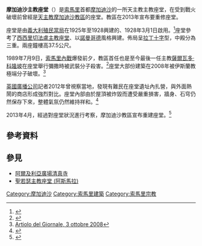 {{Infobox religious building
| building_name=摩加迪沙主教座堂
| image=Mogadischu Cathedral.jpg
| image_size=300px
| caption=
| location=[[索馬里|索馬里]][[摩加迪沙|摩加迪沙]]
| geo={{coord|2.035736|45.341614|type:landmark|format=dms|display=inline,title}}
| religious_affiliation=[[羅馬天主教|羅馬天主教]]
| district=
| consecration_year=1928
| status=[[主教座堂|主教座堂]]
| leadership=
| website=
| architect=
| architecture_style=[[諾曼式建築|諾曼]][[哥德復興式建築|哥德]]
| groundbreaking =
| year_completed=1928
| specifications=
| capacity=
}}

'''摩加迪沙主教座堂'''（{{lang-it|Cattedrale di Mogadiscio}}）是[[索馬里|索馬里]]首都[[摩加迪沙|摩加迪沙]]的一所天主教主教座堂，在受到戰火破壞前曾經是[[天主教摩加迪沙教區|天主教摩加迪沙教區]]的座堂。教區在2013年宣布要重修座堂。

座堂是由[[義大利|義大利]][[義屬索馬利蘭|殖民當局]]在1925年至1928興建的、1928年3月1日啟用。<ref name="sszedr">{{cite web |url=http://books.google.com/books?ei=8LVAU9nDEYqmsASVs4HQAQ&id=ulXZAAAAMAAJ |title=Consolata Missionaries in the World (1901-2001) |author=Giovanni Tebaldi |page=127 |date= |accessdate=2014-04-06 |archive-date=2020-08-06 |archive-url=https://web.archive.org/web/20200806210920/https://books.google.com/books?ei=8LVAU9nDEYqmsASVs4HQAQ&id=ulXZAAAAMAAJ |dead-url=no }}</ref>座堂參考了[[西西里|西西里]][[切法盧主教座堂|切法盧主教座堂]]、以[[諾曼式建築|諾曼]][[哥德復興式建築|哥德]]風格興建。佈局呈[[拉丁十字|拉丁十字]]型，中殿分為三重。兩座鐘樓高37.5公尺。

1989年7月9日，[[索馬里內戰|索馬里內戰]]爆發前夕，教區首任也是至今最後一任主教[[薩爾瓦多‧科隆坡|薩爾瓦多‧科隆坡]]在座堂舉行彌撒時被武裝分子殺害。<ref>{{Cite web |url=http://www.atma-o-jibon.org/italiano4/rit_albanese61.htm |title=La fede negata, aricolo dell'"Avvenire" |access-date=2016-04-23 |archive-date=2021-03-07 |archive-url=https://web.archive.org/web/20210307154704/http://www.atma-o-jibon.org/italiano4/rit_albanese61.htm |dead-url=no }}</ref>座堂大部份建築在2008年被伊斯蘭教極端分子破壞。<ref>[http://www.ilgiornale.it/a.pic1?ID=295172 Artiolo del Giornale, 3 ottobre 2008]</ref>

[[英國廣播公司|英國廣播公司]]記者2012年曾視察當地，發現有難民在座堂遺址內扎營，與外面熱鬧的商店形成強烈對比。座堂內部由於屋頂被炸毀而遭受嚴重損害，牆身、石穹仍然保存下來，整體氣氛仍然維持祥和。<ref name="Bsgogabb">{{Cite web |url=http://www.bbc.co.uk/news/magazine-19110975 |title=Somalia's Graveyard of Grand and Beautiful Buildings |access-date=2016-04-23 |archive-date=2021-03-07 |archive-url=https://web.archive.org/web/20210307154734/https://www.bbc.co.uk/news/magazine-19110975 |dead-url=no }}</ref>

2013年4月，經過對座堂狀況進行考察，摩加迪沙教區宣布重建座堂。<ref name="Afasifsoh">{{cite web|title=AFRICA/SOMALIA - "I found signs of hope," said Bishop Bertin who has just returned from Mogadishu|url=http://www.fides.org/en/news/pdf/33502|publisher=Agenzia Fides|accessdate=24 January 2014|archive-date=2014-02-22|archive-url=https://web.archive.org/web/20140222223349/http://www.fides.org/en/news/pdf/33502|dead-url=no}}</ref>
==參考資料==
{{reflist}}
==參見==
*[[阿爾及利亞廣場清真寺|阿爾及利亞廣場清真寺]]
*[[聖若瑟主教座堂_(阿斯馬拉)|聖若瑟主教座堂 (阿斯馬拉)]]
[[Category:摩加迪沙|Category:摩加迪沙]]
[[Category:索馬里建築|Category:索馬里建築]]
[[Category:索馬里宗教|Category:索馬里宗教]]
